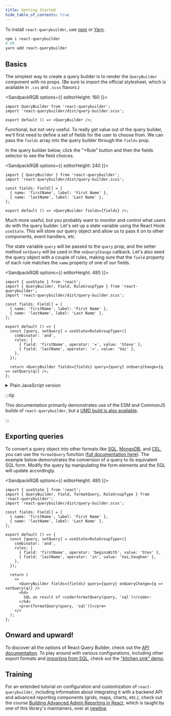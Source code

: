 ```yaml
---
title: Getting Started
hide_table_of_contents: true
---
```



To install `react-querybuilder`, use [npm](https://www.npmjs.com/package/react-querybuilder) or [Yarn](https://yarnpkg.com/package/react-querybuilder).

```bash
npm i react-querybuilder
# OR
yarn add react-querybuilder
```

## Basics

The simplest way to create a query builder is to render the `QueryBuilder` component with no props. (Be sure to import the official stylesheet, which is available in `.css` and `.scss` flavors.)

<SandpackRQB options={{ editorHeight: 160 }}>

```tsx
import QueryBuilder from 'react-querybuilder';
import 'react-querybuilder/dist/query-builder.scss';

export default () => <QueryBuilder />;
```

</SandpackRQB>

Functional, but not very useful. To really get value out of the query builder, we'll first need to define a set of fields for the user to choose from. We can pass the `fields` array into the query builder through the `fields` prop.

In the query builder below, click the "+Rule" button and then the fields selector to see the field choices.

<SandpackRQB options={{ editorHeight: 240 }}>

```tsx
import { QueryBuilder } from 'react-querybuilder';
import 'react-querybuilder/dist/query-builder.scss';

const fields: Field[] = [
  { name: 'firstName', label: 'First Name' },
  { name: 'lastName', label: 'Last Name' },
];

export default () => <QueryBuilder fields={fields} />;
```

</SandpackRQB>

Much more useful, but you probably want to monitor and control what users do with the query builder. Let's set up a state variable using the React Hook `useState`. This will store our query object and allow us to pass it on to other components, event handlers, etc.

The state variable `query` will be passed to the `query` prop, and the setter method `setQuery` will be used in the `onQueryChange` callback. Let's also seed the query object with a couple of rules, making sure that the `field` property of each rule matches the `name` property of one of our fields.

<SandpackRQB options={{ editorHeight: 480 }}>

```tsx
import { useState } from 'react';
import { QueryBuilder, Field, RuleGroupType } from 'react-querybuilder';
import 'react-querybuilder/dist/query-builder.scss';

const fields: Field[] = [
  { name: 'firstName', label: 'First Name' },
  { name: 'lastName', label: 'Last Name' },
];

export default () => {
  const [query, setQuery] = useState<RuleGroupType>({
    combinator: 'and',
    rules: [
      { field: 'firstName', operator: '=', value: 'Steve' },
      { field: 'lastName', operator: '=', value: 'Vai' },
    ],
  });

  return <QueryBuilder fields={fields} query={query} onQueryChange={q => setQuery(q)} />;
};
```

</SandpackRQB>

<details>
<summary>Plain JavaScript version</summary>

```jsx
import { useState } from 'react';
import { QueryBuilder } from 'react-querybuilder';
import 'react-querybuilder/dist/query-builder.scss';

const fields = [
  { name: 'firstName', label: 'First Name' },
  { name: 'lastName', label: 'Last Name' },
];

export default () => {
  const [query, setQuery] = useState({
    combinator: 'and',
    rules: [
      { field: 'firstName', operator: '=', value: 'Steve' },
      { field: 'lastName', operator: '=', value: 'Vai' },
    ],
  });

  return <QueryBuilder fields={fields} query={query} onQueryChange={q => setQuery(q)} />;
};
```

</details>

:::tip

This documentation primarily demonstrates use of the ESM and CommonJS builds of `react-querybuilder`, but a [UMD build is also available](./umd).

:::

## Exporting queries

To convert a query object into other formats like [SQL](https://en.wikipedia.org/wiki/SQL), [MongoDB](https://www.mongodb.com/), and [CEL](https://github.com/google/cel-spec), you can use the `formatQuery` function ([full documentation here](./api/export)). The example below demonstrates the conversion of a query to its equivalent SQL form. Modify the query by manipulating the form elements and the SQL will update accordingly.

<SandpackRQB options={{ editorHeight: 480 }}>

```tsx
import { useState } from 'react';
import { QueryBuilder, Field, formatQuery, RuleGroupType } from 'react-querybuilder';
import 'react-querybuilder/dist/query-builder.scss';

const fields: Field[] = [
  { name: 'firstName', label: 'First Name' },
  { name: 'lastName', label: 'Last Name' },
];

export default () => {
  const [query, setQuery] = useState<RuleGroupType>({
    combinator: 'and',
    rules: [
      { field: 'firstName', operator: 'beginsWith', value: 'Stev' },
      { field: 'lastName', operator: 'in', value: 'Vai,Vaughan' },
    ],
  });

  return (
    <>
      <QueryBuilder fields={fields} query={query} onQueryChange={q => setQuery(q)} />
      <h4>
        SQL as result of <code>formatQuery(query, 'sql')</code>:
      </h4>
      <pre>{formatQuery(query, 'sql')}</pre>
    </>
  );
};
```

</SandpackRQB>

## Onward and upward!

To discover all the options of React Query Builder, check out the [API documentation](./api/querybuilder). To play around with various configurations, including other export formats and [importing from SQL](./api/import), check out the ["kitchen sink" demo](https://react-querybuilder.js.org/react-querybuilder/).

## Training

For an extended tutorial on configuration and customization of `react-querybuilder`, including information about integrating it with a backend API and advanced reporting components (grids, maps, charts, etc.), check out the course [Building Advanced Admin Reporting in React](https://www.newline.co/courses/building-advanced-admin-reporting-in-react), which is taught by one of this library's maintainers, over at [newline](https://www.newline.co/).
